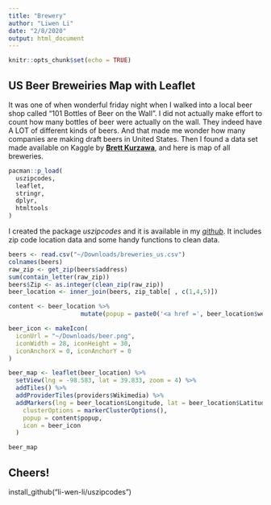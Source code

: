 ```yaml
---
title: "Brewery"
author: "Liwen Li"
date: "2/8/2020"
output: html_document
---
```


```r
knitr::opts_chunk$set(echo = TRUE)
```

## US Beer Breweiries Map with Leaflet

It was one of when wonderful friday night when I walked into a local beer shop called "101 Bottles of Beer on the Wall". I did not actually make effort to count how many bottles of beer were actually on the wall. They indeed have A LOT of different kinds of beers. And that made me wonder how many companies are making draft beers in United States. Then I found a data set made available on Kaggle by [__Brett Kurzawa__](http://kaggle.com/brkurzawa/usbreweries), and here is map of all breweries.

```r
pacman::p_load(
  uszipcodes,
  leaflet,
  stringr,
  dplyr,
  htmltools
)
```

I created the package _uszipcodes_ and it is available in my [_github_](https://github.com/li-wen-li/uszipcodes). It includes zip code location data and some handy functions to clean data.

```r
beers <- read.csv("~/Downloads/breweries_us.csv")
colnames(beers)
raw_zip <- get_zip(beers$address)
sum(contain_letter(raw_zip))
beers$Zip <- as.integer(clean_zip(raw_zip))
beer_location <- inner_join(beers, zip_table[ , c(1,4,5)])
```

```r
content <- beer_location %>%
                    mutate(popup = paste0('<a href =', beer_location$website, '>', beer_location$brewery_name, '</a>'))

beer_icon <- makeIcon(
  iconUrl = "~/Downloads/beer.png",
  iconWidth = 28, iconHeight = 30,
  iconAnchorX = 0, iconAnchorY = 0
)

beer_map <- leaflet(beer_location) %>%
  setView(lng = -98.583, lat = 39.833, zoom = 4) %>% 
  addTiles() %>% 
  addProviderTiles(providers$Wikimedia) %>% 
  addMarkers(lng = beer_location$Longitude, lat = beer_location$Latitude,
    clusterOptions = markerClusterOptions(),
    popup = content$popup,
    icon = beer_icon
  )

```

```r
beer_map
```

## Cheers!

install_github("li-wen-li/uszipcodes")